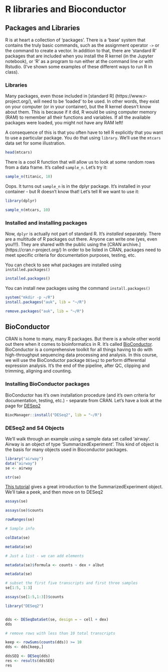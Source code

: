 # R libraries and Bioconductor

## Packages and Libraries

R is at heart a collection of 'packages'. There is a 'base' system that contains the truly basic commands, such as the assignment operator `->` or the command to create a vector. In addition to that, there are 'standard R' packages that are included when you install the R kernel (in the Jupyter notebook), or 'R' as a program to run either at the command line or with Rstudio. (I've shown some examples of these different ways to run R in class).

### Libraries

Many packages, even those included in [standard R] (https://www.r-project.org/), will need to be 'loaded' to be used. In other words, they exist on your computer (or in your container), but the R kernel doesn't know about them. This is because if it did, R would be using computer memory (RAM) to remember all their functions and variables. If all the available packages were loaded, you might not have any RAM left!

A consequence of this is that you often have to tell R explicitly that you want to use a particular package. You do that using `library`. We'll use the `mtcars` data set for some illustration.




```{r}
head(mtcars)
```

There is a cool R function that will allow us to look at some random rows from a data frame. It's called `sample_n`. Let's try it:


```{r}
sample_n(titanic, 10)
```

Oops. It turns out `sample_n` is in the dplyr package. It's installed in your container - but R doesn't know that! Let's tell R we want to use it:


```{r}
library(dplyr)
```


```{r}
sample_n(mtcars, 10)
```

### Installed and installing packages

Now, `dplyr` is actually not part of standard R. It's *installed* separately. There are a multitude of R packages out there. Anyone can write one (yes, even you!!!). They are shared with the public using the [CRAN archive.] (https://cran.r-project.org/) In order to be listed in CRAN, packages need to meet specific criteria for documentation purposes, testing, etc.

You can check to see what packages are installed using `installed.packages()`


```{r}
installed.packages()
```

You can install new packages using the command `install.packages()`



```{r}
system("mkdir -p ~/R")
install.packages("auk", lib = "~/R")
```


```{r}
remove.packages("auk", lib = "~/R")

```

## BioConductor

CRAN is home to many, many R packages. But there is a whole other world out there when it comes to bioinformatics in R. It's called [BioConductor](https://bioconductor.org/). BioConductor is a comprehensive toolkit for all things having to do with high-throughput sequencing data processing and analysis. In this course, we will use the BioConductor package `DESeq2` to perform differential expression analysis. It's the end of the pipeline, after QC, clipping and trimming, aligning and counting. 

### Installing BioConductor packages

BioConductor has it's own installation procedure (and it's own criteria for documentation, testing, etc.) - separate from CRAN. Let's have a look at the page for [DESeq2](https://bioconductor.org/packages/release/bioc/html/DESeq2.html)


```{r}
BiocManager::install("DESeq2", lib = "~/R")
```

### DESeq2 and S4 Objects

We'll walk through an example using a sample data set called 'airway'. Airway is an object of type 'SummarizedExperiment'. This kind of object is the basis for many objects used in Bioconductor packages.


```{r}
library("airway")
data("airway")
se <- airway
```


```{r}
str(se)
```

[This tutorial](https://bioconductor.org/packages/devel/bioc/vignettes/SummarizedExperiment/inst/doc/SummarizedExperiment.html) gives a great introduction to the SummarizedExperiment object. We'll take a peek, and then move on to DESeq2 


```{r}
assays(se)
```


```{r}
assays(se)$counts
```


```{r}
rowRanges(se)
```


```{r}
# Sample info

colData(se)
```


```{r}
metadata(se)
```


```{r}
# Just a list - we can add elements

metadata(se)$formula <- counts ~ dex + albut

metadata(se)
```


```{r}
# subset the first five transcripts and first three samples
se[1:5, 1:3]
```


```{r}
assays(se[1:5,1:3])$counts

```


```{r}
library("DESeq2")


dds <- DESeqDataSet(se, design = ~ cell + dex)
dds


```


```{r}
# remove rows with less than 10 total transcripts

keep <- rowSums(counts(dds)) >= 10
dds <- dds[keep,]
```


```{r}
ddsSEQ <- DESeq(dds)
res <- results(ddsSEQ)
res
```

```{r}

```
